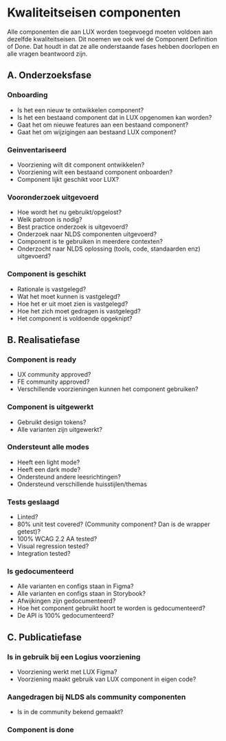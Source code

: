 
<Meta title="LUX/Kwaliteitseisen componenten" />

# Kwaliteitseisen componenten

Alle componenten die aan LUX worden toegevoegd moeten voldoen aan dezelfde kwaliteitseisen. Dit noemen we ook wel de Component Definition of Done. Dat houdt in dat ze alle onderstaande fases hebben doorlopen en alle vragen beantwoord zijn.

## A. Onderzoeksfase

### Onboarding

- Is het een nieuw te ontwikkelen component?
- Is het een bestaand component dat in LUX opgenomen kan worden?
- Gaat het om nieuwe features aan een bestaand component?
- Gaat het om wijzigingen aan bestaand LUX component?

### Geinventariseerd

- Voorziening wilt dit component ontwikkelen?
- Voorziening wilt een bestaand component onboarden?
- Component lijkt geschikt voor LUX?

### Vooronderzoek uitgevoerd

- Hoe wordt het nu gebruikt/opgelost?
- Welk patroon is nodig?
- Best practice onderzoek is uitgevoerd?
- Onderzoek naar NLDS componenten uitgevoerd?
- Component is te gebruiken in meerdere contexten?
- Onderzocht naar NLDS oplossing (tools, code, standaarden enz) uitgevoerd?

### Component is geschikt

- Rationale is vastgelegd?
- Wat het moet kunnen is vastgelegd?
- Hoe het er uit moet zien is vastgelegd?
- Hoe het zich moet gedragen is vastgelegd?
- Het component is voldoende opgeknipt?

## B. Realisatiefase

### Component is ready

- UX community approved?
- FE community approved?
- Verschillende voorzieningen kunnen het component gebruiken?

### Component is uitgewerkt

- Gebruikt design tokens?
- Alle varianten zijn uitgewerkt?

### Ondersteunt alle modes

- Heeft een light mode?
- Heeft een dark mode?
- Ondersteund andere leesrichtingen?
- Ondersteund verschillende huisstijlen/themas

### Tests geslaagd

- Linted?
- 80% unit test covered? (Community component? Dan is de wrapper getest)?
- 100% WCAG 2.2 AA tested?
- Visual regression tested?
- Integration tested?

### Is gedocumenteerd

- Alle varianten en configs staan in Figma?
- Alle varianten en configs staan in Storybook?
- Afwijkingen zijn gedocumenteerd?
- Hoe het component gebruikt hoort te worden is gedocumenteerd?
- De API is 100% gedocumenteerd?

## C. Publicatiefase

### Is in gebruik bij een Logius voorziening

- Voorziening werkt met LUX Figma?
- Voorziening maakt gebruik van LUX component in eigen code?

### Aangedragen bij NLDS als community componenten

- Is in de community bekend gemaakt?

### Component is done
